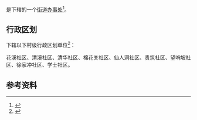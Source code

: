 {{中国乡级行政区|52/01/11/005/000}}

'''{{PAGENAMEBASE}}'''是{{PRC admin/fullname|52/01/11/005/000|3}}下辖的一个[[街道办事处|街道办事处]]<ref>{{PRC admin/ref sgc|{{PRC admin/parent|52/01/11/005/000}}}}</ref>。

== 行政区划 ==
{{PAGENAMEBASE}}下辖以下村级行政区划单位<ref>{{PRC admin/ref sgc|52/01/11/005/000}}</ref>：

花溪社区、清溪社区、清华社区、棉花关社区、仙人洞社区、贵筑社区、望哨坡社区、徐家冲社区、学士社区。

== 参考资料 ==
{{reflist}}

{{贵州行政区划小作品}}
{{PRC admin/navcat|52/01/11/005/000}}